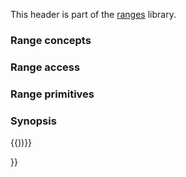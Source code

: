 {{cpp/header/title|experimental/ranges/range}}
{{cpp/header/navbar}}

This header is part of the [[cpp/experimental/ranges|ranges]] library.

=== Range concepts ===
{{dsc begin}}
{{dsc namespace | std::experimental::ranges}}
{{dsc inc | cpp/experimental/ranges/range/dsc Range}}
{{dsc inc | cpp/experimental/ranges/range/dsc SizedRange}}
{{dsc inc | cpp/experimental/ranges/range/dsc View}}
{{dsc inc | cpp/experimental/ranges/range/dsc BoundedRange}}
{{dsc inc | cpp/experimental/ranges/range/dsc InputRange}}
{{dsc inc | cpp/experimental/ranges/range/dsc OutputRange}}
{{dsc inc | cpp/experimental/ranges/range/dsc ForwardRange}}
{{dsc inc | cpp/experimental/ranges/range/dsc BidirectionalRange}}
{{dsc inc | cpp/experimental/ranges/range/dsc RandomAccessRange}}
{{dsc end}}

=== Range access ===
{{dsc begin}}
{{dsc namespace | std::experimental::ranges}}
{{dsc inc | cpp/experimental/ranges/range/dsc begin}}
{{dsc inc | cpp/experimental/ranges/range/dsc end}}
{{dsc inc | cpp/experimental/ranges/range/dsc rbegin}}
{{dsc inc | cpp/experimental/ranges/range/dsc rend}}
{{dsc end}}

=== Range primitives ===
{{dsc begin}}
{{dsc namespace | std::experimental::ranges}}
{{dsc inc | cpp/experimental/ranges/range/dsc size}}
{{dsc inc | cpp/experimental/ranges/range/dsc empty}}
{{dsc inc | cpp/experimental/ranges/range/dsc data}}
{{dsc inc | cpp/experimental/ranges/range/dsc iterator_t}}
{{dsc end}}

=== Synopsis ===
{{source|1=

#include &lt;experimental/ranges/iterator&gt;

namespace std { namespace experimental { namespace ranges { inline namespace v1 {

namespace {
  constexpr /* unspecified */ begin = /* unspecified */;
  constexpr /* unspecified */ end = /* unspecified */;
  constexpr /* unspecified */ cbegin = /* unspecified */;
  constexpr /* unspecified */ cend = /* unspecified */;
  constexpr /* unspecified */ rbegin = /* unspecified */;
  constexpr /* unspecified */ rend = /* unspecified */;
  constexpr /* unspecified */ crbegin = /* unspecified */;
  constexpr /* unspecified */ crend = /* unspecified */;
}

namespace {
  constexpr /* unspecified */ size = /* unspecified */;
  constexpr /* unspecified */ empty = /* unspecified */;
  constexpr /* unspecified */ data = /* unspecified */;
  constexpr /* unspecified */ cdata = /* unspecified */;
}

template &lt;class T&gt;
using iterator_t = decltype(ranges::begin(declval&lt;T&amp;&gt;()));

template &lt;class T&gt;
using sentinel_t = decltype(ranges::end(declval&lt;T&amp;&gt;()));

template &lt;class&gt;
constexpr bool disable_sized_range = false;

template &lt;class T&gt;
struct enable_view { };

struct view_base { };

template &lt;class T&gt;
concept bool Range = /* see definition */;

template &lt;class T&gt;
concept bool SizedRange = /* see definition */;

template &lt;class T&gt;
concept bool View = /* see definition */;

template &lt;class T&gt;
concept bool BoundedRange = /* see definition */;

template &lt;class T&gt;
concept bool InputRange = /* see definition */;

template &lt;class R, class T&gt;
concept bool OutputRange = /* see definition */;

template &lt;class T&gt;
concept bool ForwardRange = /* see definition */;

template &lt;class T&gt;
concept bool BidirectionalRange = /* see definition */;

template &lt;class T&gt;
concept bool RandomAccessRange = /* see definition */;

{{))}}{{))}}

}}